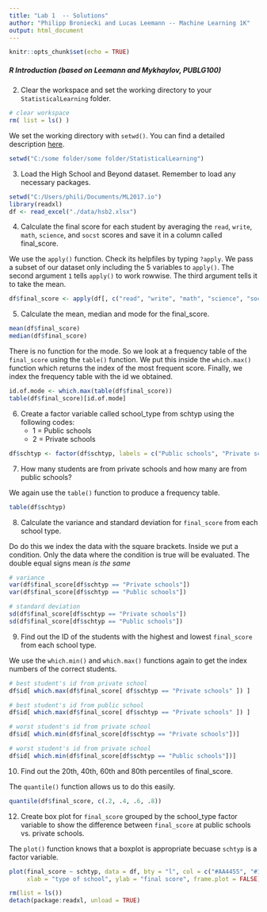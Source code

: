 ```yaml
---
title: "Lab 1  -- Solutions"
author: "Philipp Broniecki and Lucas Leemann -- Machine Learning 1K"
output: html_document
---
```


```r
knitr::opts_chunk$set(echo = TRUE)
```

##### R Introduction   (based on Leemann and Mykhaylov, PUBLG100)

2. Clear the workspace and set the working directory to your `StatisticalLearning` folder.

```r
# clear workspace
rm( list = ls() )
```

We set the working directory with `setwd()`. You can find a detailed description [here](https://uclspp.github.io/PUBLG100/faq/setwd.html).

```r
setwd("C:/some folder/some folder/StatisticalLearning")
```

3. Load the High School and Beyond dataset. Remember to load any necessary packages.

```r
setwd("C:/Users/phili/Documents/ML2017.io")
library(readxl)
df <- read_excel("./data/hsb2.xlsx")
```

4. Calculate the final score for each student by averaging the `read`, `write`, `math`, `science`, and `socst` scores and save it in a column called  final_score.

We use the `apply()` function. Check its helpfiles by typing `?apply`. We pass a subset of our dataset only including the 5 variables to `apply()`. The second argument `1` tells `apply()` to work rowwise. The third argument tells it to take the mean.

```r
df$final_score <- apply(df[, c("read", "write", "math", "science", "socst")], 1, mean)
```

5. Calculate the mean, median and mode for the final_score.

```r
mean(df$final_score)
median(df$final_score)
```

There is no function for the mode. So we look at a frequency table of the `final_score` using the `table()` function. We put this inside the `which.max()` function which returns the index of the most frequent score. Finally, we index the frequency table with the id we obtained. 

```r
id.of.mode <- which.max(table(df$final_score))
table(df$final_score)[id.of.mode]
```

6. Create a factor variable called school_type from schtyp using the following codes:
    - 1 = Public schools
    - 2 = Private schools
    
```r
df$schtyp <- factor(df$schtyp, labels = c("Public schools", "Private schools"))
```

7. How many students are from private schools and how many are from public schools?

We again use the `table()` function to produce a frequency table.

```r
table(df$schtyp)
```

8. Calculate the variance and standard deviation for `final_score` from each school type.

Do do this we index the data with the square brackets. Inside we put a condition. Only the data where the condition is true will be evaluated. The double equal signs mean *is the same*

```r
# variance
var(df$final_score[df$schtyp == "Private schools"])
var(df$final_score[df$schtyp == "Public schools"])

# standard deviation
sd(df$final_score[df$schtyp == "Private schools"])
sd(df$final_score[df$schtyp == "Public schools"])
```

9. Find out the ID of the students with the highest and lowest `final_score` from each school type.

We use the `which.min()` and `which.max()` functions again to get the index numbers of the correct students.

```r
# best student's id from private school
df$id[ which.max(df$final_score[ df$schtyp == "Private schools" ]) ]

# best student's id from public school
df$id[ which.max(df$final_score[ df$schtyp == "Private schools" ]) ]

# worst student's id from private school
df$id[ which.min(df$final_score[df$schtyp == "Private schools"])]

# worst student's id from private school
df$id[ which.min(df$final_score[df$schtyp == "Public schools"])]
```

10. Find out the 20th, 40th, 60th and 80th percentiles of final_score.

The `quantile()` function allows us to do this easily.

```r
quantile(df$final_score, c(.2, .4, .6, .8))
```

12. Create box plot for `final_score` grouped by the school_type factor variable to show the difference between `final_score` at public schools vs. private schools.

The `plot()` function knows that a boxplot is appropriate becuase `schtyp` is a factor variable.

```r
plot(final_score ~ schtyp, data = df, bty = "l", col = c("#AA4455", "#114477"), 
     xlab = "type of school", ylab = "final score", frame.plot = FALSE)
```

```r
rm(list = ls())
detach(package:readxl, unload = TRUE)
```